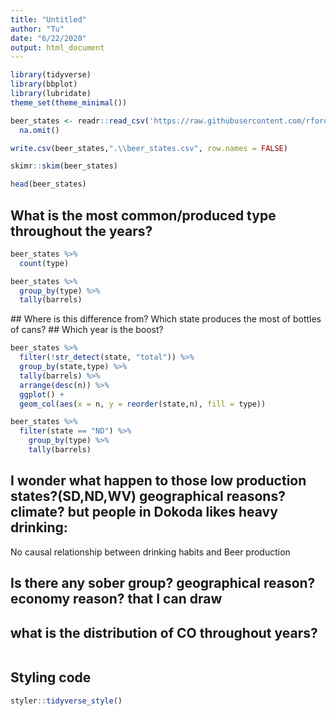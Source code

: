 ```yaml
---
title: "Untitled"
author: "Tu"
date: "6/22/2020"
output: html_document
---
```


```r
library(tidyverse)
library(bbplot)
library(lubridate)
theme_set(theme_minimal())
```

```r
beer_states <- readr::read_csv('https://raw.githubusercontent.com/rfordatascience/tidytuesday/master/data/2020/2020-03-31/beer_states.csv') %>%
  na.omit()
```
```r
write.csv(beer_states,".\\beer_states.csv", row.names = FALSE)
```

```r
skimr::skim(beer_states)
```

```r
head(beer_states)
```

## What is the most common/produced type throughout the years?
```r
beer_states %>%
  count(type)
```
 
```r
beer_states %>%
  group_by(type) %>%
  tally(barrels)
```
 
 ## Where is this difference from? Which state produces the most of bottles of cans?
 ## Which year is the boost?
 
```r
beer_states %>%
  filter(!str_detect(state, "total")) %>%
  group_by(state,type) %>%
  tally(barrels) %>%
  arrange(desc(n)) %>%
  ggplot() +
  geom_col(aes(x = n, y = reorder(state,n), fill = type))
```
 
 

```r
beer_states %>%
  filter(state == "ND") %>%
    group_by(type) %>%
    tally(barrels) 
```

## I wonder what happen to those low production states?(SD,ND,WV) geographical reasons? climate? but people in Dokoda likes heavy drinking:
No causal relationship between drinking habits and Beer production

## Is there any sober group? geographical reason? economy reason? that I can draw


## what is the distribution of CO throughout years? 
```r

```


## Styling code
```r
styler::tidyverse_style()
```

 